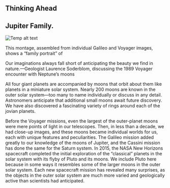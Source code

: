 ## Thinking Ahead
## Jupiter Family.
![Temp alt text](__MEDIA_URL__OSC_Astro_12_00_JupiterSys.jpg)<p>This montage, assembled from individual Galileo and Voyager images, shows a “family portrait” of </p>
Our imaginations always fall short of anticipating the beauty we find in nature.—Geologist Laurence Soderblom, discussing the 1989 Voyager encounter with Neptune’s moons

All four giant planets are accompanied by moons that orbit about them like planets in a miniature solar system. Nearly 200 moons are known in the outer solar system—too many to name individually or discuss in any detail. Astronomers anticipate that additional small moons await future discovery. We have also discovered a fascinating variety of rings around each of the jovian planets.

Before the Voyager missions, even the largest of the outer-planet moons were mere points of light in our telescopes. Then, in less than a decade, we had close-up images, and these moons became individual worlds for us, each with unique features and peculiarities. The Galileo mission added greatly to our knowledge of the moons of Jupiter, and the Cassini mission has done the same for the Saturn system. In 2015, the NASA New Horizons spacecraft completed the initial exploration of the “classical” planets in the solar system with its flyby of Pluto and its moons. We include Pluto here because in some ways it resembles some of the larger moons in the outer solar system. Each new spacecraft mission has revealed many surprises, as the objects in the outer solar system are much more varied and geologically active than scientists had anticipated.

